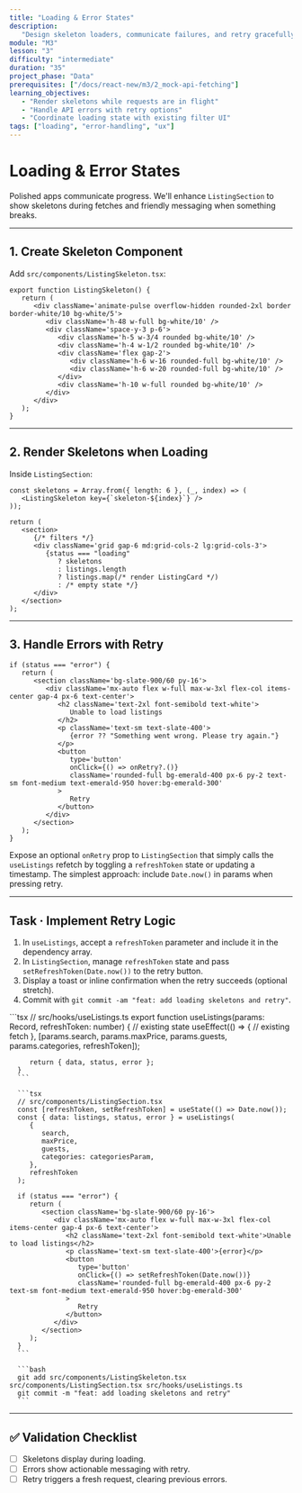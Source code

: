 ```yaml
---
title: "Loading & Error States"
description:
   "Design skeleton loaders, communicate failures, and retry gracefully."
module: "M3"
lesson: "3"
difficulty: "intermediate"
duration: "35"
project_phase: "Data"
prerequisites: ["/docs/react-new/m3/2_mock-api-fetching"]
learning_objectives:
   - "Render skeletons while requests are in flight"
   - "Handle API errors with retry options"
   - "Coordinate loading state with existing filter UI"
tags: ["loading", "error-handling", "ux"]
---
```



# Loading & Error States

Polished apps communicate progress. We'll enhance `ListingSection` to show
skeletons during fetches and friendly messaging when something breaks.

---

## 1. Create Skeleton Component

Add `src/components/ListingSkeleton.tsx`:

```tsx
export function ListingSkeleton() {
   return (
      <div className='animate-pulse overflow-hidden rounded-2xl border border-white/10 bg-white/5'>
         <div className='h-48 w-full bg-white/10' />
         <div className='space-y-3 p-6'>
            <div className='h-5 w-3/4 rounded bg-white/10' />
            <div className='h-4 w-1/2 rounded bg-white/10' />
            <div className='flex gap-2'>
               <div className='h-6 w-16 rounded-full bg-white/10' />
               <div className='h-6 w-20 rounded-full bg-white/10' />
            </div>
            <div className='h-10 w-full rounded bg-white/10' />
         </div>
      </div>
   );
}
```

---

## 2. Render Skeletons when Loading

Inside `ListingSection`:

```tsx
const skeletons = Array.from({ length: 6 }, (_, index) => (
   <ListingSkeleton key={`skeleton-${index}`} />
));

return (
   <section>
      {/* filters */}
      <div className='grid gap-6 md:grid-cols-2 lg:grid-cols-3'>
         {status === "loading"
            ? skeletons
            : listings.length
            ? listings.map(/* render ListingCard */)
            : /* empty state */}
      </div>
   </section>
);
```

---

## 3. Handle Errors with Retry

```tsx
if (status === "error") {
   return (
      <section className='bg-slate-900/60 py-16'>
         <div className='mx-auto flex w-full max-w-3xl flex-col items-center gap-4 px-6 text-center'>
            <h2 className='text-2xl font-semibold text-white'>
               Unable to load listings
            </h2>
            <p className='text-sm text-slate-400'>
               {error ?? "Something went wrong. Please try again."}
            </p>
            <button
               type='button'
               onClick={() => onRetry?.()}
               className='rounded-full bg-emerald-400 px-6 py-2 text-sm font-medium text-emerald-950 hover:bg-emerald-300'
            >
               Retry
            </button>
         </div>
      </section>
   );
}
```

Expose an optional `onRetry` prop to `ListingSection` that simply calls the
`useListings` refetch by toggling a `refreshToken` state or updating a
timestamp. The simplest approach: include `Date.now()` in params when pressing
retry.

---

## Task · Implement Retry Logic

1. In `useListings`, accept a `refreshToken` parameter and include it in the
   dependency array.
2. In `ListingSection`, manage `refreshToken` state and pass
   `setRefreshToken(Date.now())` to the retry button.
3. Display a toast or inline confirmation when the retry succeeds (optional
   stretch).
4. Commit with `git commit -am "feat: add loading skeletons and retry"`.

<Accordions type='single' className='mt-4'>
   <Accordion title='Solution Walkthrough'>
      ```tsx
      // src/hooks/useListings.ts
      export function useListings(params: Record<string, unknown>, refreshToken: number) {
         // existing state
         useEffect(() => {
            // existing fetch
         }, [params.search, params.maxPrice, params.guests, params.categories, refreshToken]);

         return { data, status, error };
      }
      ```

      ```tsx
      // src/components/ListingSection.tsx
      const [refreshToken, setRefreshToken] = useState(() => Date.now());
      const { data: listings, status, error } = useListings(
         {
            search,
            maxPrice,
            guests,
            categories: categoriesParam,
         },
         refreshToken
      );

      if (status === "error") {
         return (
            <section className='bg-slate-900/60 py-16'>
               <div className='mx-auto flex w-full max-w-3xl flex-col items-center gap-4 px-6 text-center'>
                  <h2 className='text-2xl font-semibold text-white'>Unable to load listings</h2>
                  <p className='text-sm text-slate-400'>{error}</p>
                  <button
                     type='button'
                     onClick={() => setRefreshToken(Date.now())}
                     className='rounded-full bg-emerald-400 px-6 py-2 text-sm font-medium text-emerald-950 hover:bg-emerald-300'
                  >
                     Retry
                  </button>
               </div>
            </section>
         );
      }
      ```

      ```bash
      git add src/components/ListingSkeleton.tsx src/components/ListingSection.tsx src/hooks/useListings.ts
      git commit -m "feat: add loading skeletons and retry"
      ```

   </Accordion>
</Accordions>

---

## ✅ Validation Checklist

-  [ ] Skeletons display during loading.
-  [ ] Errors show actionable messaging with retry.
-  [ ] Retry triggers a fresh request, clearing previous errors.
